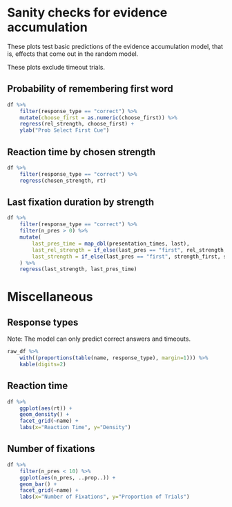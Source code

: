 

# Sanity checks for evidence accumulation

These plots test basic predictions of the evidence
accumulation model, that is, effects that come out in the random model. 

These plots exclude timeout trials.

## Probability of remembering first word

```r

df %>%
    filter(response_type == "correct") %>% 
    mutate(choose_first = as.numeric(choose_first)) %>% 
    regress(rel_strength, choose_first) +
    ylab("Prob Select First Cue")
```

## Reaction time by chosen strength

```r
df %>% 
    filter(response_type == "correct") %>% 
    regress(chosen_strength, rt)
```

## Last fixation duration by strength

```r
df %>% 
    filter(response_type == "correct") %>% 
    filter(n_pres > 0) %>% 
    mutate(
        last_pres_time = map_dbl(presentation_times, last),
        last_rel_strength = if_else(last_pres == "first", rel_strength, 1 - rel_strength),
        last_strength = if_else(last_pres == "first", strength_first, strength_second)
    ) %>% 
    regress(last_strength, last_pres_time)
```

# Miscellaneous

## Response types

Note: The model can only predict correct answers and timeouts.

```r
raw_df %>% 
    with((proportions(table(name, response_type), margin=1))) %>% 
    kable(digits=2)
```

## Reaction time

```r
df %>% 
    ggplot(aes(rt)) +
    geom_density() +
    facet_grid(~name) +
    labs(x="Reaction Time", y="Density")
```

## Number of fixations

```r
df %>% 
    filter(n_pres < 10) %>% 
    ggplot(aes(n_pres, ..prop..)) +
    geom_bar() +
    facet_grid(~name) +
    labs(x="Number of Fixations", y="Proportion of Trials")

```
